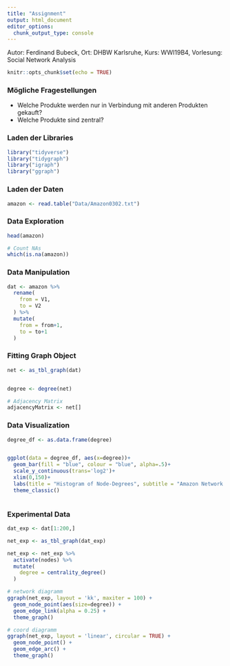```yaml
---
title: "Assignment"
output: html_document
editor_options: 
  chunk_output_type: console
---
```

Autor: Ferdinand Bubeck,
Ort: DHBW Karlsruhe,
Kurs: WWI19B4,
Vorlesung: Social Network Analysis

```r
knitr::opts_chunk$set(echo = TRUE)
```
### Mögliche Fragestellungen
- Welche Produkte werden nur in Verbindung mit anderen Produkten gekauft?
- Welche Produkte sind zentral?


### Laden der Libraries
```r
library("tidyverse")
library("tidygraph")
library("igraph")
library("ggraph")
```

### Laden der Daten
```r
amazon <- read.table("Data/Amazon0302.txt")
```

### Data Exploration
```r
head(amazon)

# Count NAs
which(is.na(amazon))
```

### Data Manipulation
```r
dat <- amazon %>% 
  rename(
    from = V1,
    to = V2
  ) %>% 
  mutate(
    from = from+1,
    to = to+1
  )

```

### Fitting Graph Object
```r
net <- as_tbl_graph(dat)


degree <- degree(net)

# Adjacency Matrix
adjacencyMatrix <- net[]

```

### Data Visualization
```r
degree_df <- as.data.frame(degree)


ggplot(data = degree_df, aes(x=degree))+
  geom_bar(fill = "blue", colour = "blue", alpha=.5)+
  scale_y_continuous(trans='log2')+
  xlim(0,150)+
  labs(title = "Histogram of Node-Degrees", subtitle = "Amazon Network Analyis", y = "Frequency (log2 scale)", x = "Degree of Vertices (xlim = 150)")+
  theme_classic()



```

### Experimental Data
```r
dat_exp <- dat[1:200,]

net_exp <- as_tbl_graph(dat_exp)

net_exp <- net_exp %>% 
  activate(nodes) %>% 
  mutate(
    degree = centrality_degree()
  )

# network diagramm
ggraph(net_exp, layout = 'kk', maxiter = 100) + 
  geom_node_point(aes(size=degree)) + 
  geom_edge_link(alpha = 0.25) +
  theme_graph()

# coord diagramm
ggraph(net_exp, layout = 'linear', circular = TRUE) + 
  geom_node_point() +
  geom_edge_arc() +
  theme_graph()
```




